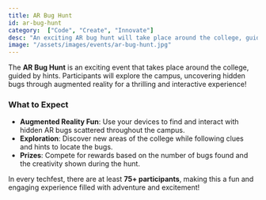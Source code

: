 ```yaml
---
title: AR Bug Hunt
id: ar-bug-hunt
category:  ["Code", "Create", "Innovate"]
desc: "An exciting AR bug hunt will take place around the college, guided by hints. Participants will explore the campus, uncovering hidden bugs through augmented reality for a thrilling and interactive experience!"
image: "/assets/images/events/ar-bug-hunt.jpg"
---
```


The **AR Bug Hunt** is an exciting event that takes place around the college, guided by hints. Participants will explore the campus, uncovering hidden bugs through augmented reality for a thrilling and interactive experience!

### What to Expect
- **Augmented Reality Fun**: Use your devices to find and interact with hidden AR bugs scattered throughout the campus.
- **Exploration**: Discover new areas of the college while following clues and hints to locate the bugs.
- **Prizes**: Compete for rewards based on the number of bugs found and the creativity shown during the hunt.

In every techfest, there are at least **75+ participants**, making this a fun and engaging experience filled with adventure and excitement!

